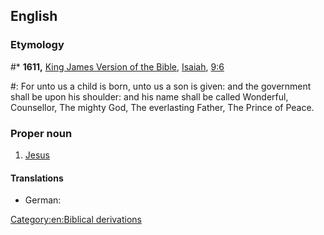 ==English==
{{wikipedia|dab=Prince of Peace|lang=en}}

===Etymology===
#* '''1611,''' [[w:King James Version of the Bible|King James Version of the Bible]], [[w:Isaiah|Isaiah]], [[s:Bible (King James)/Isaiah#Chapter 9|9:6]]
#: For unto us a child is born, unto us a son is given: and the government shall be upon his shoulder: and his name shall be called Wonderful, Counsellor, The mighty God, The everlasting Father, The Prince of Peace.

===Proper noun===
{{en-proper noun|head=''The'' [[prince|Prince]] [[of]] [[peace|Peace]]}}

# {{context|Christianity|lang=en}} [[Jesus]]

====Translations====
{{trans-top|one of the titles of the Messiah}}
* German: {{t-|de|Friedensfürst|m}}
{{trans-mid}}
{{trans-bottom}}

[[Category:en:Biblical derivations]]